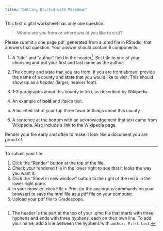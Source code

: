 ```yaml
---
title: "Getting Started with Markdown"
---
```


This first digital worksheet has only one question:

> Where are you from *or* where would you like to visit?

Please submit a one page pdf, generated from a .qmd file in RStudio, that answers that question. Your answer should contain 6 components:

1. A "title" and "author" field in the header[^1]. Set title to one of your choosing and put your first and last name as the author.

2. The county and state that you are from. If you are from abroad, provide the name of a county and state that you would like to visit. This should show up as a *header* (larger, heavier font).

3. 1-3 paragraphs about this county in text, as described by Wikipedia.

4. An example of **bold** and *italics* text.

5. A bulleted list of your top three favorite things about this county.

6. A sentence at the bottom with an acknowledgement that text came from Wikipedia. Also include a link to the Wikipedia page.

Render your file early and often to make it look like a document you are proud of. 

* * *

To submit your file:

1. Click the "Render" button at the top of the file.
2. Check your rendered file in the lower right to see that it looks the way you want it.
3. Click the "Show in new window" button to the right of the red x in the lower right pane.
4. In your browser, click File > Print (or the analogous commands on your browser) to save the html file as a pdf file on your computer.
5. Upload your pdf file to Gradescope.

[^1]: The header is the part at the top of your .qmd file that starts with three hyphens and ends with three hyphens, each on their own line. To add your name, add a line between the hyphens with `author: First Last`.
